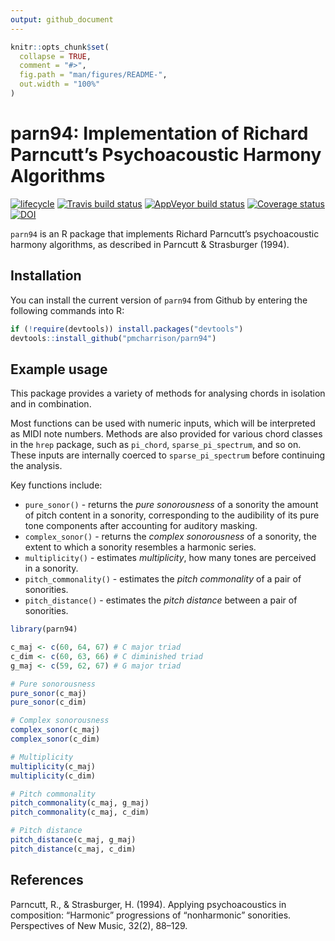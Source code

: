 ```yaml
---
output: github_document
---
```


<!-- README.md is generated from README.Rmd. Please edit that file -->

```r
knitr::opts_chunk$set(
  collapse = TRUE,
  comment = "#>",
  fig.path = "man/figures/README-",
  out.width = "100%"
)
```

# parn94: Implementation of Richard Parncutt's Psychoacoustic Harmony Algorithms

[![lifecycle](https://img.shields.io/badge/lifecycle-maturing-blue.svg)](https://www.tidyverse.org/lifecycle/#maturing)
[![Travis build status](https://travis-ci.org/pmcharrison/parn94.svg?branch=master)](https://travis-ci.org/pmcharrison/parn94)
[![AppVeyor build status](https://ci.appveyor.com/api/projects/status/github/pmcharrison/parn94?branch=master&svg=true)](https://ci.appveyor.com/project/pmcharrison/parn94)
[![Coverage status](https://coveralls.io/repos/github/pmcharrison/parn94/badge.svg)](https://coveralls.io/r/pmcharrison/parn94?branch=master)
[![DOI](https://zenodo.org/badge/DOI/10.5281/zenodo.2545759.svg)](https://doi.org/10.5281/zenodo.2545759)

`parn94` is an R package that implements Richard Parncutt's 
psychoacoustic harmony algorithms,
as described in Parncutt & Strasburger (1994).

## Installation

You can install the current version of `parn94` from Github
by entering the following commands into R:

``` r
if (!require(devtools)) install.packages("devtools")
devtools::install_github("pmcharrison/parn94")
```

## Example usage

This package provides a variety of methods for analysing chords
in isolation and in combination.

Most functions can be used with numeric inputs, 
which will be interpreted as MIDI note numbers.
Methods are also provided for various chord classes in the 
`hrep` package, such as `pi_chord`, `sparse_pi_spectrum`, and so on.
These inputs are internally coerced to `sparse_pi_spectrum`
before continuing the analysis.

Key functions include:

- `pure_sonor()` - returns the *pure sonorousness* of a sonority the amount of pitch content in a sonority,
corresponding to the audibility of its pure tone components
after accounting for auditory masking.
- `complex_sonor()` - returns the *complex sonorousness* of a sonority,
the extent to which a sonority resembles a harmonic series.
- `multiplicity()` - estimates *multiplicity*,
how many tones are perceived in a sonority.
- `pitch_commonality()` - estimates the *pitch commonality* 
of a pair of sonorities.
- `pitch_distance()` - estimates the *pitch distance*
between a pair of sonorities.

```r
library(parn94)

c_maj <- c(60, 64, 67) # C major triad
c_dim <- c(60, 63, 66) # C diminished triad
g_maj <- c(59, 62, 67) # G major triad

# Pure sonorousness
pure_sonor(c_maj)
pure_sonor(c_dim)

# Complex sonorousness
complex_sonor(c_maj)
complex_sonor(c_dim)

# Multiplicity
multiplicity(c_maj)
multiplicity(c_dim)

# Pitch commonality
pitch_commonality(c_maj, g_maj)
pitch_commonality(c_maj, c_dim)

# Pitch distance
pitch_distance(c_maj, g_maj)
pitch_distance(c_maj, c_dim)
```

## References

Parncutt, R., & Strasburger, H. (1994). Applying psychoacoustics in composition: “Harmonic” progressions of “nonharmonic” sonorities. Perspectives of New Music, 32(2), 88–129.
